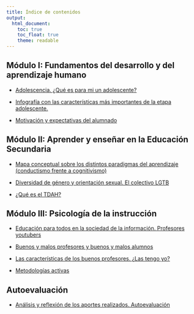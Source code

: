 ```yaml
---
title: Índice de contenidos
output:
  html_document: 
    toc: true
    toc_float: true
    theme: readable
---
```


## Módulo I: Fundamentos del desarrollo y del aprendizaje humano

+ [Adolescencia. ¿Qué es para mi un adolescente?](adolescencia.html)

+ [Infografía con las características más importantes de la etapa adolescente.](infografia_adolescencia.png)

+ [Motivación y expectativas del alumnado](motivacion.html)

## Módulo II: Aprender y enseñar en la Educación Secundaria

+ [Mapa conceptual sobre los distintos paradigmas del aprendizaje (conductismo frente a cognitivismo)](mapaconceptual.html)

+ [Diversidad de género y orientación sexual. El colectivo LGTB](lgtb.html)

+ [¿Qué es el TDAH?](tdah.html)

## Módulo III: Psicología de la instrucción

+ [Educación para todos en la sociedad de la información. Profesores youtubers](youtubers.html)

+ [Buenos y malos profesores y buenos y malos alumnos](profesalumnos.html)

+ [Las características de los buenos profesores. ¿Las tengo yo?](buenprofesor.html)

+ [Metodologías activas](activas.html)

## Autoevaluación

+ [Análisis y reflexión de los aportes realizados. Autoevaluación](reflexion.html)
